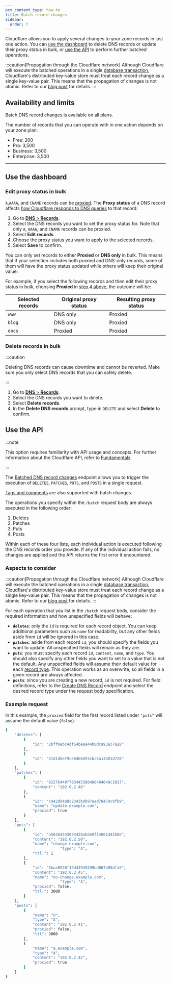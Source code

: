 ```yaml
---
pcx_content_type: how-to
title: Batch record changes
sidebar:
  order: 7
---
```



Cloudflare allows you to apply several changes to your zone records in just one action. You can [use the dashboard](#use-the-dashboard) to delete DNS records or update their <GlossaryTooltip term="proxy status">proxy status</GlossaryTooltip> in bulk, or [use the API](#use-the-api) to perform further batched operations.

:::caution[Propagation through the Cloudflare network]
Although Cloudflare will execute the batched operations in a single [database transaction](https://en.wikipedia.org/wiki/Database_transaction), Cloudflare's distributed key-value store must treat each record change as a single key-value pair. This means that the propagation of changes is not atomic. Refer to our [blog post](https://blog.cloudflare.com/batched-dns-changes/) for details.
:::

## Availability and limits

Batch DNS record changes is available on all plans.

The number of records that you can operate with in one action depends on your zone plan:

- Free: 200
- Pro: 3,500
- Business: 3,500
- Enterprise: 3,500

---

## Use the dashboard

### Edit proxy status in bulk

`A`,`AAAA`, and `CNAME` records can be [proxied](/dns/manage-dns-records/reference/proxied-dns-records/). The **Proxy status** of a DNS record affects [how Cloudflare responds to DNS queries](/fundamentals/concepts/how-cloudflare-works/) to that record.

<Render file="mix-proxied-and-unproxied" product="dns" />

1. Go to [**DNS** > **Records**](https://dash.cloudflare.com/?to=/:account/:zone/dns/records).
2. Select the DNS records you want to set the proxy status for. Note that only `A`, `AAAA`, and `CNAME` records can be proxied.
3. Select **Edit records**.
4. Choose the proxy status you want to apply to the selected records.
5. Select **Save** to confirm.

You can only set records to either **Proxied** or **DNS only** in bulk. This means that if your selection includes both proxied and DNS-only records, some of them will have the proxy status updated while others will keep their original value:

<Example>

For example, if you select the following records and then edit their proxy status in bulk, choosing **Proxied** in [step 4 above](#edit-proxy-status-in-bulk), the outcome will be:

| Selected records | Original proxy status | Resulting proxy status |
| ---------------- | --------------------- | ---------------------- |
| `www`            | DNS only              | Proxied                |
| `blog`           | DNS only              | Proxied                |
| `docs`           | Proxied               | Proxied                |

</Example>

### Delete records in bulk

:::caution

Deleting DNS records can cause downtime and cannot be reverted. Make sure you only select DNS records that you can safely delete.

:::

1. Go to [**DNS** > **Records**](https://dash.cloudflare.com/?to=/:account/:zone/dns/records).
2. Select the DNS records you want to delete.
3. Select **Delete records**.
4. In the **Delete DNS records** prompt, type in `DELETE` and select **Delete** to confirm.

## Use the API

:::note

This option requires familiarity with API usage and concepts. For further information about the Cloudflare API, refer to [Fundamentals](/fundamentals/api/get-started/).

:::

The [Batched DNS record changes](/api/operations/dns-records-for-a-zone-batch-dns-records) endpoint allows you to trigger the execution of `DELETES`, `PATCHES`, `PUTS`, and `POSTS` in a single request.

[Tags and comments](/dns/manage-dns-records/reference/record-attributes/) are also supported with batch changes.

The operations you specify within the `/batch` request body are always executed in the following order:

1. Deletes
2. Patches
3. Puts
4. Posts

Within each of these four lists, each individual action is executed following the DNS records order you provide. If any of the individual action fails, no changes are applied and the API returns the first error it encountered.

### Aspects to consider

:::caution[Propagation through the Cloudflare network]
Although Cloudflare will execute the batched operations in a single [database transaction](https://en.wikipedia.org/wiki/Database_transaction), Cloudflare's distributed key-value store must treat each record change as a single key-value pair. This means that the propagation of changes is not atomic. Refer to our [blog post](https://blog.cloudflare.com/batched-dns-changes/) for details.
:::

For each operation that you list in the `/batch` request body, consider the required information and how unspecified fields will behave:

- **`deletes`**: only the `id` is required for each record object. You can keep additional parameters such as `name` for readability, but any other fields aside from `id` will be ignored in this case.
- **`patches`**: aside from each record `id`, you should specify the fields you want to update. All unspecified fields will remain as they are.
- **`puts`**: you must specify each record `id`, `content`, `name`, and `type`. You should also specify any other fields you want to set to a value that is not the default. Any unspecified fields will assume their default value for each [record type](/dns/manage-dns-records/reference/dns-record-types/). This operation works as an overwrite, so all fields in a given record are always affected.
- **`posts`**: since you are creating a new record, `id` is not required. For field definitions, refer to the [Create DNS Record](/api/operations/dns-records-for-a-zone-create-dns-record) endpoint and select the desired record type under the request body specification.

### Example request

In this example, the `proxied` field for the first record listed under `"puts"` will assume the default value (`false`).

```bash
{
    "deletes": [
        {
            "id": "2bff0ebc4df64beaa44b0dca93e37a28"
        },
        {
            "id": "31d1d6e79ce04b8d93cbc5a13401d728"
        }
    ],
    "patches": [
        {
            "id": "62276440f783445380480484648c1017",
            "content": "192.0.2.46"
        },
        {
            "id": "c942d948dc2343b9b97aed78479c9fb9",
            "name": "update.example.com",
            "proxied": true
        }
    ],
    "puts": [
        {
            "id": "a50364543094428abde0f14061d42b0e",
            "content": "192.0.2.50",
            "name": "change.example.com",
						"type": "A",
            "ttl:": 1
        },
        {
            "id": "3bce0920f19d43949498bd067b05dfa9",
            "content": "192.0.2.45",
            "name": "no-change.example.com",
						"type": "A",
            "proxied": false,
            "ttl:": 3000
        }
    ],
    "posts": [
        {
            "name": "@",
            "type": "A",
            "content": "192.0.2.41",
            "proxied": false,
            "ttl": 3000
        },
        {
            "name": "a.example.com",
            "type": "A",
            "content": "192.0.2.42",
            "proxied": true
        }
    ]
}
```
